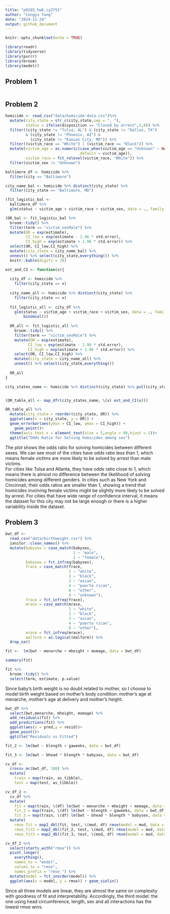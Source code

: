 ```yaml
---
title: "p8105_hw6_cy2751"
author: "Congyu Yang"
date: "2024-11-24"
output: github_document
---
```


```r
knitr::opts_chunk$set(echo = TRUE)

library(readr)
library(tidyverse)
library(purrr)
library(broom)
library(modelr)
```

## Problem 1

```r

```


## Problem 2

```r
homicide <- read_csv("data/homicide-data.csv")%>% 
  mutate(city_state = str_c(city,state,sep = ", "),
         status = ifelse(disposition == "Closed by arrest",1,0)) %>% 
  filter((city_state != "Tulsa, AL") & (city_state != "Dallas, TX")
         & (city_state != "Phoenix, AZ") & 
           (city_state != "Kansas City, MO")) %>% 
  filter((victim_race == "White") | (victim_race == "Black")) %>% 
  mutate(victim_age = as.numeric(case_when(victim_age == "Unknown" ~ NA,
                                .default = victim_age)),
         victim_race = fct_relevel(victim_race, "White")) %>% 
  filter(victim_sex != "Unknown")

```

```r
baltimore_df <- homicide %>% 
  filter(city == "Baltimore")

city_name_bal <- homicide %>% distinct(city_state) %>% 
  filter(city_state == "Baltimore, MD")

(fit_logistic_bal <- 
  baltimore_df %>%  
  glm(status ~ victim_age + victim_race + victim_sex, data = ., family = binomial()))

(OR_bal <- fit_logistic_bal %>%  
  broom::tidy() %>% 
  filter(term == "victim_sexMale") %>% 
  mutate(OR = exp(estimate),
         CI_low = exp(estimate - 1.96 * std.error),
         CI_high = exp(estimate + 1.96 * std.error)) %>% 
  select(OR, CI_low,CI_high) %>%
  mutate(city_state = city_name_bal) %>% 
  unnest() %>% select(city_state,everything()) %>% 
  knitr::kable(digits = 3))
```


```r
est_and_CI <- function(x){
  
  city_df <- homicide %>% 
    filter(city_state == x)
  
  city_name_all <- homicide %>% distinct(city_state) %>% 
    filter(city_state == x)
  
  fit_logistic_all <- city_df %>%  
    glm(status ~ victim_age + victim_race + victim_sex, data = ., family =
        binomial())
  
  OR_all <- fit_logistic_all %>%  
    broom::tidy() %>% 
    filter(term == "victim_sexMale") %>% 
    mutate(OR = exp(estimate),
          CI_low = exp(estimate - 1.96 * std.error),
          CI_high = exp(estimate + 1.96 * std.error)) %>% 
    select(OR, CI_low,CI_high) %>%
    mutate(city_state = city_name_all) %>% 
    unnest() %>% select(city_state,everything()) 
  
  OR_all
}

city_states_name <- homicide %>% distinct(city_state) %>% pull(city_state)


(OR_table_all <- map_dfr(city_states_name, \(x) est_and_CI(x)))

```

```r
OR_table_all %>% 
  mutate(city_state = reorder(city_state, OR)) %>%
  ggplot(aes(x = city_state, y = OR)) +
  geom_errorbar(aes(ymin = CI_low, ymax = CI_high)) +
    geom_point()+
  theme(axis.text.x = element_text(size = 5,angle = 90,hjust = 1))+
  ggtitle("Odds Ratio for Solving homicides among sex")
```

The plot shows the odds ratio for solving homicides between different sexes. We can see most of the cities have odds ratio less than 1, which means female victims are more likely to be solved by arrest than male victims.\
For cities like Tulsa and Atlanta, they have odds ratio close to 1, which means there is almost no difference between the likelihood of solving homicides among different genders. In cities such as New York and Cincinnati, their odds ratios are smaller than 1, showing a trend that homicides involving female victims might be slightly more likely to be solved by arrest. For cities that have wide range of confidence interval, it means the dataset for this city may not be large enough or there is a higher variability inside the dataset.

## Problem 3

```r
bwt_df <- 
  read_csv("data/birthweight.csv") %>% 
  janitor::clean_names() %>% 
  mutate(babysex = case_match(babysex,
                              1 ~ "male",
                              2 ~ "female"),
         babysex = fct_infreq(babysex),
         frace = case_match(frace,
                            1 ~ "white",
                            2 ~ "black",
                            3 ~ "asian",
                            4 ~ "puerto rican",
                            8 ~ "other",
                            9 ~ "unknown"),
         frace = fct_infreq(frace),
         mrace = case_match(mrace,
                            1 ~ "white",
                            2 ~ "black",
                            3 ~ "asian",
                            4 ~ "puerto rican",
                            8 ~ "other"),
         mrace = fct_infreq(mrace),
         malform = as.logical(malform)) %>% 
  drop_na()

```
```r
fit <-  lm(bwt ~ menarche + mheight + momage, data = bwt_df)

summary(fit)

fit %>%  
  broom::tidy() %>%  
  select(term, estimate, p.value)
```

Since baby's birth weight is no doubt related to mother, so I choose to model birth weight based on mother's body condition: mother's age at menarche, mother's age at delivery and mother's height.

```r
bwt_df %>% 
  select(bwt,menarche, mheight, momage) %>% 
  add_residuals(fit) %>% 
  add_predictions(fit) %>% 
  ggplot(aes(x = pred,y = resid))+
  geom_point()+
  ggtitle("Residuals vs Fitted")
```
```r
fit_2 <- lm(bwt ~ blength + gaweeks, data = bwt_df)
```


```r
fit_3 <- lm(bwt ~ bhead * blength * babysex, data = bwt_df)
```

```r
cv_df <-
  crossv_mc(bwt_df, 100) %>%  
  mutate(
    train = map(train, as_tibble),
    test = map(test, as_tibble))

cv_df_2 <- 
  cv_df %>%  
  mutate(
    fit = map(train, \(df) lm(bwt ~ menarche + mheight + momage, data = df)),
    fit_2 = map(train, \(df) lm(bwt ~ blength + gaweeks, data = bwt_df)),
    fit_3 = map(train, \(df) lm(bwt ~ bhead * blength * babysex, data = bwt_df))) %>%  
  mutate(
    rmse_fit = map2_dbl(fit, test, \(mod, df) rmse(model = mod, data = df)),
    rmse_fit2 = map2_dbl(fit_2, test, \(mod, df) rmse(model = mod, data = df)),
    rmse_fit3 = map2_dbl(fit_3, test, \(mod, df) rmse(model = mod, data = df)))
```

```r
cv_df_2 %>%  
  select(starts_with("rmse")) %>%  
  pivot_longer(
    everything(),
    names_to = "model", 
    values_to = "rmse",
    names_prefix = "rmse_") %>%  
  mutate(model = fct_inorder(model)) %>%  
  ggplot(aes(x = model, y = rmse)) + geom_violin()
```


Since all three models are linear, they are almost the same on complexity with goodness of fit and interpretability. Accordingly, the third model: the one using head circumference, length, sex and all interactions has the lowest rmse wins.




